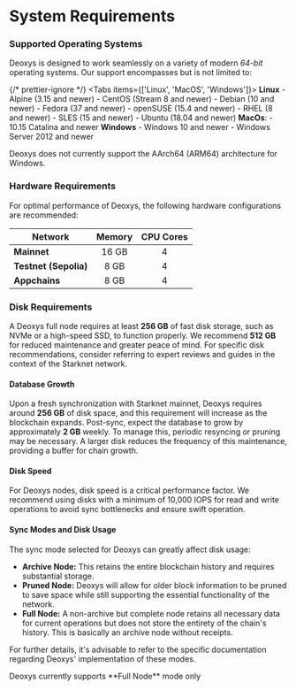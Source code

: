 
# System Requirements

### Supported Operating Systems

Deoxys is designed to work seamlessly on a variety of modern _64-bit_ operating systems. Our support encompasses but is not limited to:

{/* prettier-ignore */}
<Tabs items={['Linux', 'MacOS', 'Windows']}>
	<Tab>
		**Linux**
			- Alpine (3.15 and newer)
			- CentOS (Stream 8 and newer)
			- Debian (10 and newer)
			- Fedora (37 and newer)
			- openSUSE (15.4 and newer)
			- RHEL (8 and newer)
			- SLES (15 and newer)
			- Ubuntu (18.04 and newer)
	</Tab>
	<Tab>
		**MacOs**:
		- 10.15 Catalina and newer
	</Tab>
	<Tab>
		**Windows**
			- Windows 10 and newer
			- Windows Server 2012 and newer
	</Tab>
</Tabs>

<Callout type="info" emoji="ℹ️">
	Deoxys does not currently support the AArch64 (ARM64) architecture for Windows.
</Callout>

### Hardware Requirements

For optimal performance of Deoxys, the following hardware configurations are recommended:

| Network                 	| Memory | CPU Cores |
|---------------------------|:------:|:---------:|
| **Mainnet**     			| 16 GB  | 4         |
| **Testnet (Sepolia)**     | 8 GB 	 | 4         |
| **Appchains**        		| 8 GB   | 4         |

### Disk Requirements

A Deoxys full node requires at least **256 GB** of fast disk storage, such as NVMe or a high-speed SSD, to function properly. We recommend **512 GB** for reduced maintenance and greater peace of mind. For specific disk recommendations, consider referring to expert reviews and guides in the context of the Starknet network.

#### Database Growth

Upon a fresh synchronization with Starknet mainnet, Deoxys requires around **256 GB** of disk space, and this requirement will increase as the blockchain expands. Post-sync, expect the database to grow by approximately **2 GB** weekly. To manage this, periodic resyncing or pruning may be necessary. A larger disk reduces the frequency of this maintenance, providing a buffer for chain growth.

#### Disk Speed

For Deoxys nodes, disk speed is a critical performance factor. We recommend using disks with a minimum of 10,000 IOPS for read and write operations to avoid sync bottlenecks and ensure swift operation.

#### Sync Modes and Disk Usage

The sync mode selected for Deoxys can greatly affect disk usage:

- **Archive Node:** This retains the entire blockchain history and requires substantial storage.
- **Pruned Node:** Deoxys will allow for older block information to be pruned to save space while still supporting the essential functionality of the network.
- **Full Node:** A non-archive but complete node retains all necessary data for current operations but does not store the entirety of the chain's history. This is basically an archive node without receipts.

For further details, it's advisable to refer to the specific documentation regarding Deoxys' implementation of these modes.

<Callout type="warning" emoji="⚠️">
	Deoxys currently supports **Full Node** mode only 
</Callout>